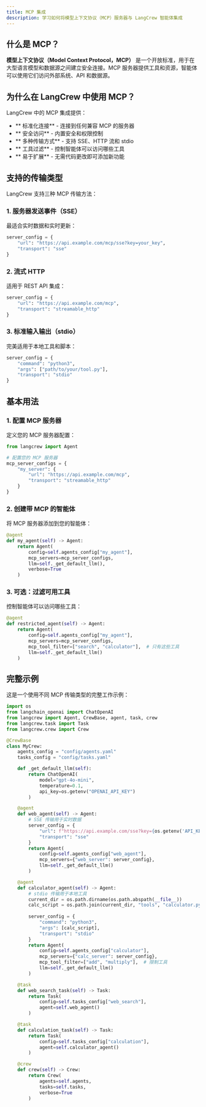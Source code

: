 ```yaml
---
title: MCP 集成
description: 学习如何将模型上下文协议（MCP）服务器与 LangCrew 智能体集成
---
```


## 什么是 MCP？

**模型上下文协议（Model Context Protocol，MCP）** 是一个开放标准，用于在大型语言模型和数据源之间建立安全连接。MCP 服务器提供工具和资源，智能体可以使用它们访问外部系统、API 和数据源。

## 为什么在 LangCrew 中使用 MCP？

LangCrew 中的 MCP 集成提供：

- ** 标准化连接** - 连接到任何兼容 MCP 的服务器
- ** 安全访问** - 内置安全和权限控制  
- ** 多种传输方式** - 支持 SSE、HTTP 流和 stdio
- ** 工具过滤** - 控制智能体可以访问哪些工具
- ** 易于扩展** - 无需代码更改即可添加新功能

## 支持的传输类型

LangCrew 支持三种 MCP 传输方法：

### 1. 服务器发送事件（SSE）
最适合实时数据和实时更新：

```python
server_config = {
    "url": "https://api.example.com/mcp/sse?key=your_key",
    "transport": "sse"
}
```

### 2. 流式 HTTP
适用于 REST API 集成：

```python
server_config = {
    "url": "https://api.example.com/mcp",
    "transport": "streamable_http"
}
```

### 3. 标准输入输出（stdio）
完美适用于本地工具和脚本：

```python
server_config = {
    "command": "python3",
    "args": ["path/to/your/tool.py"],
    "transport": "stdio"
}
```

## 基本用法

### 1. 配置 MCP 服务器

定义您的 MCP 服务器配置：

```python
from langcrew import Agent

# 配置您的 MCP 服务器
mcp_server_configs = {
    "my_server": {
        "url": "https://api.example.com/mcp",
        "transport": "streamable_http"
    }
}
```

### 2. 创建带 MCP 的智能体

将 MCP 服务器添加到您的智能体：

```python
@agent
def my_agent(self) -> Agent:
    return Agent(
        config=self.agents_config["my_agent"],
        mcp_servers=mcp_server_configs,
        llm=self._get_default_llm(),
        verbose=True
    )
```

### 3. 可选：过滤可用工具

控制智能体可以访问哪些工具：

```python
@agent
def restricted_agent(self) -> Agent:
    return Agent(
        config=self.agents_config["my_agent"],
        mcp_servers=mcp_server_configs,
        mcp_tool_filter=["search", "calculator"],  # 只有这些工具
        llm=self._get_default_llm()
    )
```

## 完整示例

这是一个使用不同 MCP 传输类型的完整工作示例：

```python
import os
from langchain_openai import ChatOpenAI
from langcrew import Agent, CrewBase, agent, task, crew
from langcrew.task import Task
from langcrew.crew import Crew

@CrewBase
class MyCrew:
    agents_config = "config/agents.yaml"
    tasks_config = "config/tasks.yaml"

    def _get_default_llm(self):
        return ChatOpenAI(
            model="gpt-4o-mini", 
            temperature=0.1, 
            api_key=os.getenv("OPENAI_API_KEY")
        )

    @agent
    def web_agent(self) -> Agent:
        # SSE 传输用于实时数据
        server_config = {
            "url": f"https://api.example.com/sse?key={os.getenv('API_KEY')}",
            "transport": "sse"
        }
        return Agent(
            config=self.agents_config["web_agent"],
            mcp_servers={"web_server": server_config},
            llm=self._get_default_llm()
        )

    @agent  
    def calculator_agent(self) -> Agent:
        # stdio 传输用于本地工具
        current_dir = os.path.dirname(os.path.abspath(__file__))
        calc_script = os.path.join(current_dir, "tools", "calculator.py")
        
        server_config = {
            "command": "python3",
            "args": [calc_script],
            "transport": "stdio"
        }
        return Agent(
            config=self.agents_config["calculator"],
            mcp_servers={"calc_server": server_config},
            mcp_tool_filter=["add", "multiply"],  # 限制工具
            llm=self._get_default_llm()
        )

    @task
    def web_search_task(self) -> Task:
        return Task(
            config=self.tasks_config["web_search"],
            agent=self.web_agent()
        )

    @task
    def calculation_task(self) -> Task:
        return Task(
            config=self.tasks_config["calculation"],
            agent=self.calculator_agent()
        )

    @crew
    def crew(self) -> Crew:
        return Crew(
            agents=self.agents,
            tasks=self.tasks,
            verbose=True
        )
```